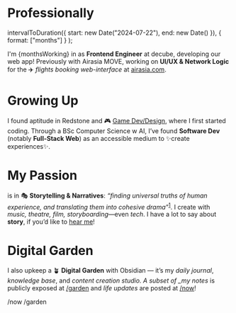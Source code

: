 
# <Icon name="lucide:briefcase" /> Professionally

  intervalToDuration({ start: new Date("2024-07-22"), end: new Date() }),
  { format: ["months"] }
);

I'm {monthsWorking} in as **Frontend Engineer** at <Favicon img={DecubeIcon} alt="decube logo" url="https://decube.io" backgroundColor="white">decube</Favicon>, developing our web app! Previously with <Favicon img={AirasiaMoveIcon}  alt="airasia MOVE logo" url="https://www.linkedin.com/company/airasia-super-app/mycompany/">Airasia MOVE</Favicon>, working on **UI/UX & Network Logic** for the ✈️ _flights booking web-interface_ at [airasia.com](https://airasia.com).

# <Icon name="lucide:user-cog" /> Growing Up

I found aptitude in Redstone and 🎮 [Game Dev/Design](https://www.planetminecraft.com/member/calebchan/), where I first started coding. Through a <Favicon img={UoNIcon} url="https://www.nottingham.ac.uk/" alt="University of Nottingham logo">BSc Computer Science w AI</Favicon>, I’ve found **Software Dev** (notably **Full-Stack Web**) as an accessible medium to ✨create experiences✨.

<div class="flex-row">
  <SocialLink link="LINKEDIN" class="accent" />
  <SocialLink link="CV" class="accent" />
</div>

# <Icon name="lucide:flame" /> My Passion

is in 🎭 **Storytelling & Narratives**: _“finding universal truths of human experience, and translating them into cohesive drama”_<sup><a href="https://www.helpingwritersbecomeauthors.com/a-writer-or-a-storyteller">1</a></sup>. I create with _music, theatre, film, storyboarding_—even _tech_. I have a lot to say about **story**, if you’d like to [hear me](/garden)!

# <Icon name="lucide:trees" /> Digital Garden

I also upkeep a 🪴 **Digital Garden** with <Favicon img={ObsidianIcon} alt="obsidian logo" url="https://obsidian.md">Obsidian</Favicon> — it’s my _daily journal_, _knowledge base_, and _content creation studio. A subset of \_my notes_ is publicly exposed at [/garden](/garden) and _life updates_ are posted at [/now](/now)!

<div class="flex-row">
  <AccentA href="/now"><Icon name="lucide:timer-reset" />/now</AccentA>
  <AccentA href="/garden"><Icon name="lucide:trees" />/garden</AccentA>
</div>
